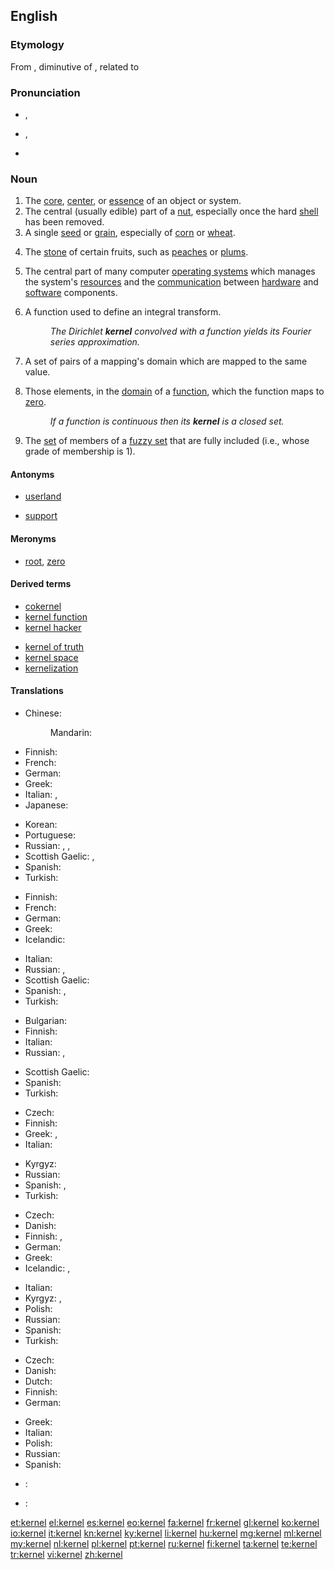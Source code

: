 {{wikipedia|dab=kernel}}
==English==

===Etymology===
From {{etyl|ang|en}} {{term|cyrnel|lang=ang}}, diminutive of {{term|corn||seed|lang=ang}}, related to {{etyl|non|en}} {{term|kjarni||kernel|lang=non}}

===Pronunciation===
* {{a|UK}} {{IPA|/ˈkɜː(ɹ).nəl/}}, {{X-SAMPA|/"k3:(r).n@l/}}
*: {{rhymes|ɜː(r)nəl}}
* {{a|US}} {{IPA|/ˈkɝnəl/}}, {{X-SAMPA|/"k3`n@l/}}
* {{homophones|lang=en|colonel}}

===Noun===
{{en-noun}}

# The [[core]], [[center]], or [[essence]] of an object or system.
# The central (usually edible) part of a [[nut]], especially once the hard [[shell]] has been removed.
# A single [[seed]] or [[grain]], especially of [[corn]] or [[wheat]].
# {{US}} The [[stone]] of certain fruits, such as [[peach]]es or [[plum]]s.
# {{computing}} The central part of many computer [[operating system]]s which manages the system's [[resource]]s and the [[communication]] between [[hardware]] and [[software]] components.
# {{calculus}} A function used to define an integral transform.
#: ''The Dirichlet '''kernel''' convolved with a function yields its Fourier series approximation.''
# {{mathematics}} A set of pairs of a mapping's domain which are mapped to the same value.
# {{mathematics|algebra}} Those elements, in the [[domain]] of a [[function]], which the function maps to [[zero]].
#: ''If a function is continuous then its '''kernel''' is a closed set.''
# {{mathematics|fuzzy set theory}} The [[set]] of members of a [[fuzzy set]] that are fully included (i.e., whose grade of membership is 1).

====Antonyms====
* {{sense|computing}} [[userland]]
* {{sense|algebra}} [[support]]

====Meronyms====
* {{sense|algebra}} [[root]], [[zero]]

====Derived terms====
{{der-top}}
* [[cokernel]]
* [[kernel function]]
* [[kernel hacker]]
{{der-mid}}
* [[kernel of truth]]
* [[kernel space]]
* [[kernelization]]
{{der-bottom}}

====Translations====
{{trans-top|core or essence of an object or system}}
* Chinese:
*: Mandarin: {{t|cmn|核心|tr=héxīn|sc=Hani}}
* Finnish: {{t+|fi|ydin}}
* French: {{t+|fr|noyau|m}}
* German: {{t+|de|Kern|m}}
* Greek: {{t+|el|πυρήνας|m|tr=pyrínas|sc=Grek}}
* Italian: {{t+|it|nucleo|m}}, {{t+|it|nocciolo|m}}
* Japanese: {{t+|ja|核心|tr=かくしん, kakushin|sc=Jpan}}
{{trans-mid}}
* Korean: {{t+|ko|핵심|tr=hexim|sc=Hang}}
* Portuguese: {{t+|pt|cerne|m}}
* Russian: {{t+|ru|ядро|n|tr=jadró|sc=Cyrl}}, {{t+|ru|суть|f|tr=sutʹ|sc=Cyrl}}, {{t+|ru|сущность|f|tr=súščnostʹ|sc=Cyrl}}
* Scottish Gaelic: {{t-|gd|eitean|m}}, {{t-|gd|cridhe|m}}
* Spanish: {{t+|es|núcleo|m}}
* Turkish: {{t+|tr|öz}}
{{trans-bottom}}

{{trans-top|central part of a nut}}
* Finnish: {{t+|fi|pähkinä}}
* French: {{t+|fr|noyau|m}}
* German: {{t+|de|Kern|m}}
* Greek: {{t+|el|πυρήνας|m|tr=pyrínas|sc=Grek}}
* Icelandic: {{t+|is|kjarni|m}}
{{trans-mid}}
* Italian: {{t+|it|gheriglio|m}}
* Russian: {{t+|ru|ядро|n|tr=jadró|sc=Cyrl}}, {{t+|ru|сердцевина|f|tr=serdcevína|sc=Cyrl}} {{qualifier|fruit}}
* Scottish Gaelic: {{t-|gd|eitean|m}}
* Spanish: {{t+|es|almendra|f}}, {{t+|es|núcleo|m}}
* Turkish: {{t+|tr|göbek}}
{{trans-bottom}}

{{trans-top|single seed of corn or wheat}}
* Bulgarian: {{t+|bg|зърно|tr=zărnó|sc=Cyrl}}
* Finnish: {{t+|fi|jyvä}}
* Italian: {{t+|it|chicco|m}}
* Russian: {{t+|ru|зерно|n|tr=zernó|sc=Cyrl}}, {{t+|ru|зёрнышко|n|tr=zjórnyško|sc=Cyrl}}
{{trans-mid}}
* Scottish Gaelic: {{t-|gd|sìol|m}}
* Spanish: {{t+|es|grano|m}}
* Turkish: {{t+|tr|tane}}
{{trans-bottom}}

{{trans-top|{{US}} stone of certain fruits, such as peaches or plums}}
* Czech: {{t+|cs|pecka|f}}
* Finnish: {{t+|fi|kivi}}
* Greek: {{t+|el|πυρήνας|m|tr=pyrínas|sc=Grek}}, {{t+|el|κουκούτσι|n|tr=koukoútsi|sc=Grek}}
* Italian: {{t+|it|nocciolo|m}}
{{trans-mid}}
* Kyrgyz: {{t+|ky|өзөк|tr=özök}}
* Russian: {{t+|ru|косточка|f|tr=kóstočka}}
* Spanish: {{t+|es|hueso|m}}, {{t+|es|núcleo|m}}
* Turkish: {{t+|tr|çekirdek}}
{{trans-bottom}}

{{trans-top|{{computing}} central part of many computer operating systems}}
* Czech: {{t+|cs|jádro|n}}
* Danish: {{t-|da|kerne|c}}
* Finnish: {{t-|fi|käyttöjärjestelmäydin}}, {{t-|fi|kerneli}}
* German: {{t-|de|Betriebssystemkern|m}}
* Greek: {{t+|el|πυρήνας|m|tr=pyrínas|sc=Grek}}
* Icelandic: {{t+|is|kjarni|m}}, {{t-|is|stýrikjarni|m}}
{{trans-mid}}
* Italian: {{t+|it|kernel|m}}
* Kyrgyz: {{t+|ky|өзөк|tr=özök}}, {{t+|ky|дан|tr=dan}}
* Polish: {{t+|pl|jądro|n}}
* Russian: {{t+|ru|ядро|n|tr=jadró}}
* Spanish: {{t+|es|núcleo}}
* Turkish: {{t+|tr|çekirdek}}
{{trans-bottom}}

{{trans-top|{{mathematics|algebra}} set of elements mapped to zero}}
* Czech: {{t+|cs|jádro|n}}
* Danish: {{t-|da|kerne|c}}
* Dutch: {{t+|nl|kern|m|f}}
* Finnish: {{t+|fi|ydin}}
* German: {{t+|de|Kern|m}}
{{trans-mid}}
* Greek: {{t+|el|πυρήνας|m|tr=pyrínas|sc=Grek}}
* Italian: {{t+|it|nucleo|m}}
* Polish: {{t+|pl|jądro|n}}
* Russian: {{t+|ru|ядро|n|tr=jadró}}
* Spanish: {{t+|es|núcleo|m}}
{{trans-bottom}}

{{trans-top|{{mathematics|fuzzy set theory}} Set of members of a fuzzy set that are fully included}}
{{trans-mid}}
{{trans-bottom}}

{{checktrans-top}}
* {{ttbc|eo}}: {{t-|eo|kerno}}
{{trans-mid}}
* {{ttbc|ka}}: {{t-|ka|მარცვალი|tr=marc'vali}}
{{trans-bottom}}

[[et:kernel]]
[[el:kernel]]
[[es:kernel]]
[[eo:kernel]]
[[fa:kernel]]
[[fr:kernel]]
[[gl:kernel]]
[[ko:kernel]]
[[io:kernel]]
[[it:kernel]]
[[kn:kernel]]
[[ky:kernel]]
[[li:kernel]]
[[hu:kernel]]
[[mg:kernel]]
[[ml:kernel]]
[[my:kernel]]
[[nl:kernel]]
[[pl:kernel]]
[[pt:kernel]]
[[ru:kernel]]
[[fi:kernel]]
[[ta:kernel]]
[[te:kernel]]
[[tr:kernel]]
[[vi:kernel]]
[[zh:kernel]]